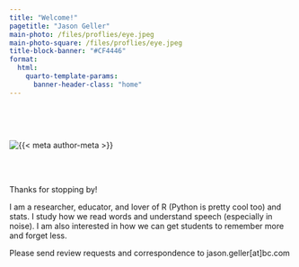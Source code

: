 ```yaml
---
title: "Welcome!"
pagetitle: "Jason Geller"
main-photo: /files/proflies/eye.jpeg
main-photo-square: /files/proflies/eye.jpeg
title-block-banner: "#CF4446"
format:
  html:
    quarto-template-params:
      banner-header-class: "home"
---
```


::: grid
::: {.g-col-12 .g-col-sm-4}
<br>

<br>

```{=html}
<div class="grid" style="--bs-columns: 5; row-gap: 0;">
  <div class="g-col-1 g-col-sm-0"></div>
  <div class="g-col-3 g-col-sm-5">
    <picture>
      <source media="(max-width: 576px)" srcset="{{< meta main-photo-square >}}">
      <source media="(min-width: 576px)" srcset="{{< meta main-photo >}}">
      <img class="img-fluid" src="{{< meta main-photo >}}" alt="{{< meta author-meta >}}">
    </picture>
  </div>
  <div class="g-col-1 g-col-sm-0"></div>
</div>
```
:::

::: {.g-col-12 .g-col-sm-8}
<br>
<br>

Thanks for stopping by!

I am a researcher, educator, and lover of R (Python is pretty cool too) and stats. I study how we read words and understand speech (especially in noise). I am also interested in how we can get students to remember more and forget less.

Please send review requests and correspondence to jason.geller[at]bc.com

:::
:::
